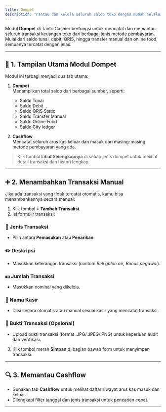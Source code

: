 ```yaml
---
title: Dompet
description: "Pantau dan kelola seluruh saldo toko dengan mudah melalui Modul Dompet di Tantri Cashier."
---
```


Modul **Dompet** di Tantri Cashier berfungsi untuk mencatat dan memantau seluruh transaksi keuangan toko dari berbagai jenis metode pembayaran. Mulai dari saldo tunai, debit, QRIS, hingga transfer manual dan online food, semuanya tercatat dengan jelas.

---

## 🧾 1. Tampilan Utama Modul Dompet

Modul ini terbagi menjadi dua tab utama:

1. **Dompet**  
   Menampilkan total saldo dari berbagai sumber, seperti:

   - Saldo Tunai
   - Saldo Debit
   - Saldo QRIS Static
   - Saldo Transfer Manual
   - Saldo Online Food
   - Saldo City ledger

2. **Cashflow**  
   Mencatat seluruh arus kas keluar dan masuk dari masing-masing metode pembayaran yang ada.

> Klik tombol **Lihat Selengkapnya** di setiap jenis dompet untuk melihat detail transaksi dan histori lengkap.

---

## ➕ 2. Menambahkan Transaksi Manual

Jika ada transaksi yang tidak tercatat otomatis, kamu bisa menambahkannya secara manual:

1. Klik tombol **+ Tambah Transaksi**.
2. Isi formulir transaksi:

### 🔄 Jenis Transaksi

- Pilih antara **Pemasukan** atau **Penarikan**.

### ✏️ Deskripsi

- Masukkan keterangan transaksi (contoh: _Beli galon air_, _Bonus pegawai_).

### 💵 Jumlah Transaksi

- Masukkan nominal yang dikelola.

### 👤 Nama Kasir

- Diisi secara otomatis atau manual sesuai kasir yang mencatat transaksi.

### 🧾 Bukti Transaksi (Opsional)

- Upload bukti transaksi (format .JPG/.JPEG/.PNG) untuk keperluan audit dan verifikasi.

3. Klik tombol merah **Simpan** di bagian bawah form untuk menyimpan transaksi.

---

## 🔍 3. Memantau Cashflow

- Gunakan tab **Cashflow** untuk melihat daftar riwayat arus kas masuk dan keluar.
- Dilengkapi filter tanggal dan jenis transaksi untuk pencarian cepat.

---
